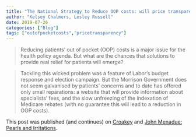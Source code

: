 ```yaml
---
title: "The National Strategy to Reduce OOP costs: will price transparency work?"
author: "Kelsey Chalmers, Lesley Russell"
date: 2019-07-26
categories: ["Blog"]
tags: ["outofpocketcosts","pricetransparency"]
---
```


> Reducing patients’ out of pocket (OOP) costs is a major issue for the health policy agenda. But what are the chances that solutions to provide real relief for patients will emerge?

> Tackling this wicked problem was a feature of Labor’s budget response and election campaign. But the Morrison Government does not seem galvanised by patients’ concerns and to date has offered only small reparations: a website that will provide information about specialists’ fees, and the slow unfreezing of the indexation of Medicare rebates (with no guarantee this will lead to a reduction in OOP costs).

This post was published (and continues) on [Croakey](https://croakey.org/the-national-strategy-to-reduce-oop-costs-will-price-transparency-work/) and [John Menadue: Pearls and Irritations](https://johnmenadue.com/kelsey-chalmers-and-lesley-russell-the-national-strategy-to-reduce-oop-costs-will-price-transparency-work/).